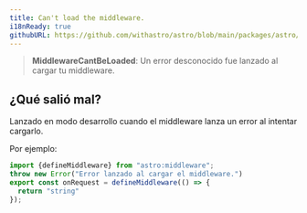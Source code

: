 ```yaml
---
title: Can't load the middleware.
i18nReady: true
githubURL: https://github.com/withastro/astro/blob/main/packages/astro/src/core/errors/errors-data.ts
---
```


> **MiddlewareCantBeLoaded**: Un error desconocido fue lanzado al cargar tu middleware.

## ¿Qué salió mal?
Lanzado en modo desarrollo cuando el middleware lanza un error al intentar cargarlo.

Por ejemplo:
```ts
import {defineMiddleware} from "astro:middleware";
throw new Error("Error lanzado al cargar el middleware.")
export const onRequest = defineMiddleware(() => {
  return "string"
});
```
